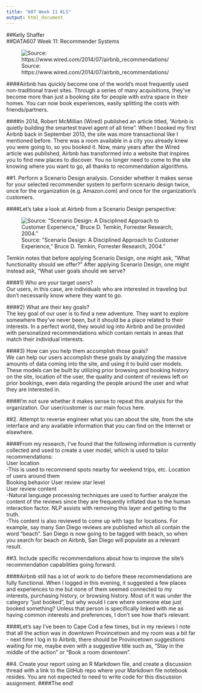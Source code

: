 ---
title: "607 Week 11 KLS"
output: html_document
---
  
##Kelly Shaffer  
##DATA607 Week 11: Recommender Systems  
  

![Source: https://www.wired.com/2014/07/airbnb_recommendations/](https://github.com/excelsiordata/DATA607/blob/master/Airbnb%20Wired%20Article%20Screenshot.jpg?raw=true)

####Airbnb has quickly become one of the world's most frequently used non-traditional travel sites. Through a series of many acquisitions, they've become more than just a booking site for people with extra space in their homes. You can now book experiences, easily splitting the costs with friends/partners.  
  
####In 2014, Robert McMillian (Wired) published an article titled, "Airbnb is quietly building the smartest travel agent of all time". When I booked my first Airbnb back in September 2013, the site was more transactional like I mentioned before. There was a room available in a city you already knew you were going to, so you booked it. Now, many years after the Wired article was published, Airbnb has transformed into a website that inspires you to find new places to discover. You no longer need to come to the site knowing where you want to go, all thanks to recommendation algorithms.  
  
##1. Perform a Scenario Design analysis.  Consider whether it makes sense for your selected recommender system to perform scenario design twice, once for the organization (e.g. Amazon.com) and once for the organization's customers.

####Let's take a look at Airbnb from a Scenario Design perspective:  
  
  ![Source: "Scenario Design:  A Disciplined Approach to Customer Experience," Bruce D. Temkin, Forrester Research, 2004."](https://github.com/excelsiordata/DATA607/blob/master/ScenarioDesign.jpg?raw=true)

Temkin notes that before applying Scenario Design, one might ask, "What functionality should we offer?"  After applying Scenario Design, one might instead ask, "What user goals should we serve?
  
####1) Who are your target users?  
Our users, in this case, are individuals who are interested in traveling but don't necessarily know where they want to go.  
  
####2) What are their key goals?  
The key goal of our user is to find a new adventure. They want to explore somewhere they've never been, but it should be a place related to their interests. In a perfect world, they would log into Airbnb and be provided with personalized recommendations which contain rentals in areas that match their individual interests.  
  
####3) How can you help them accomplish those goals?  
We can help our users accomplish these goals by analyzing the massive amounts of data coming into the site, and using it to build user models. These models can be built by utilizing prior browsing and booking history on the site, location of the user, the quality and content of reviews left on prior bookings, even data regarding the people around the user and what they are interested in.  
  
####I'm not sure whether it makes sense to repeat this analysis for the organization. Our user/customer is our main focus here.  
    
##2. Attempt to reverse engineer what you can about the site, from the site interface and any available information that you can find on the Internet or elsewhere.  
  
####From my research, I've found that the following information is currently collected and used to create a user model, which is used to tailor recommendations:  
User location  
-This is used to recommend spots nearby for weekend trips, etc. 
Location of users around them  
Booking behavior 
User review star level  
User review content  
-Natural language processing techniques are used to further analyze the content of the reviews since they are frequently inflated due to the human interaction factor. NLP assists with removing this layer and getting to the truth.  
-This content is also reviewed to come up with tags for locations. For example, say many San Diego reviews are published which all contain the word "beach". San Diego is now going to be tagged with beach, so when you search for beach on Airbnb, San Diego will populate as a relevant result.

##3. Include specific recommendations about how to improve the site's recommendation capabilities going forward. 
  
####Airbnb still has a lot of work to do before these recommendations are fully functional. When I logged in this evening, it suggested a few places and experiences to me but none of them seemed connected to my interests, purchasing history, or browsing history. Most of it was under the category "just booked", but why would I care where someone else just booked something? Unless that person is specifically linked with me as having common interests and preferences, I don't see how that's relevant.  
  
####Let's say I've been to Cape Cod a few times, but in my reviews I note that all the action was in downtown Provincetown and my room was a bit far - next time I log in to Airbnb, there should be Provincetown suggestions waiting for me, maybe even with a suggestive title such as, "Stay in the middle of the action" or "Book a room downtown".  
  
##4. Create your report using an R Markdown file, and create a discussion thread with a link to the GitHub repo where your Markdown file notebook resides.  You are not expected to need to write code for this discussion assignment.
####The end!